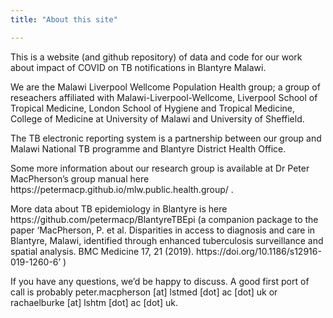 ```yaml
---
title: "About this site"

---
```


This is a website (and github repository) of data and code for our work about impact of COVID on TB notifications in Blantyre Malawi.

We are the Malawi Liverpool Wellcome Population Health group; a group of reseachers affiliated with Malawi-Liverpool-Wellcome, Liverpool School of Tropical Medicine, London School of Hygiene and Tropical Medicine, College of Medicine at University of Malawi and University of Sheffield.

The TB electronic reporting system is a partnership between our group and Malawi National TB programme and Blantyre District Health Office.

Some more information about our research group is available at Dr Peter MacPherson's group manual here https://petermacp.github.io/mlw.public.health.group/ . 

More data about TB epidemiology in Blantyre is here https://github.com/petermacp/BlantyreTBEpi (a companion package to the paper 'MacPherson, P. et al. Disparities in access to diagnosis and care in Blantyre, Malawi, identified through enhanced tuberculosis surveillance and spatial analysis. BMC Medicine 17, 21 (2019). https://doi.org/10.1186/s12916-019-1260-6'
 )

If you have any questions, we'd be happy to discuss.  A good first port of call is probably peter.macpherson [at] lstmed [dot] ac [dot] uk or rachaelburke [at] lshtm [dot] ac [dot] uk.